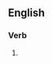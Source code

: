 ==English==

===Verb===
{{head|en|verb}}

# {{alternative form of|bet a dollar to a doughnut|lang=en}}